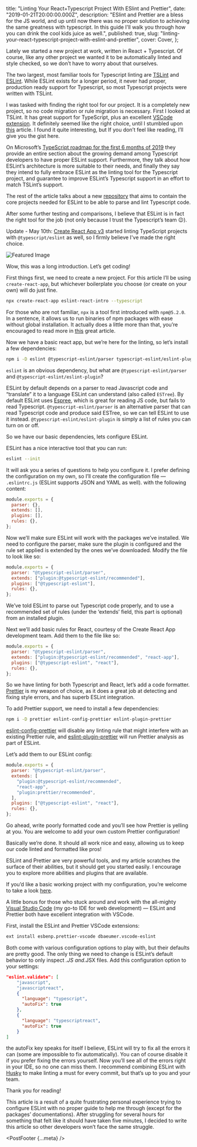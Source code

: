 
  title: "Linting Your React+Typescript Project With ESlint and Prettier",
  date: "2019-01-21T20:00:00.000Z",
  description:
    "ESlint and Prettier are a bless for the JS world, and up until now there was no proper solution to achieving the same greatness with typescript. In this guide I'll walk you through how you can drink the cool kids juice as well.",
  published: true,
  slug: "linting-your-react-typescript-project-with-eslint-and-prettier",
  cover: Cover,
};



<PostHeader meta={meta} />

Lately we started a new project at work, written in React + Typescript. Of course, like any other project we wanted it to be automatically linted and style checked, so we don’t have to worry about that ourselves.

The two largest, most familiar tools for Typescript linting are [TSLint](https://palantir.github.io/tslint/) and [ESLint](https://eslint.org/). While ESLint exists for a longer period, it never had proper, production ready support for Typescript, so most Typescript projects were written with TSLint.

I was tasked with finding the right tool for our project. It is a completely new project, so no code migration or rule migration is necessary. First I looked at TSLint. It has great support for TypeScript, plus an excellent [VSCode extension](https://marketplace.visualstudio.com/items?itemName=eg2.tslint). It definitely seemed like the right choice, until I stumbled upon [this](https://eslint.org/blog/2019/01/future-typescript-eslint) article. I found it quite interesting, but If you don’t feel like reading, I’ll give you the gist here.

On Microsoft’s [TypeScript roadmap for the first 6 months of 2019](https://github.com/Microsoft/TypeScript/issues/29288) they provide an entire section about the growing demand among Typescript developers to have proper ESLint support. Furthermore, they talk about how ESLint’s architecture is more suitable to their needs, and finally they say they intend to fully embrace ESLint as the linting tool for the Typescript project, and guarantee to improve ESLint’s Typescript support in an effort to match TSLint’s support.

The rest of the article talks about a new [repository](https://github.com/typescript-eslint/typescript-eslint) that aims to contain the core projects needed for ESLint to be able to parse and lint Typescript code.

After some further testing and comparisons, I believe that ESLint is in fact the right tool for the job (not only because I trust the Typescript’s team 😉).

Update - May 10th:
[Create React App v3](https://github.com/facebook/create-react-app/releases/tag/v3.0.0) started linting TypeScript projects with `@typescript/eslint` as well, so I firmly believe I've made the right choice.

<Image src={Cover} alt="Featured Image" placeholder="blur" />

Wow, this was a long introduction. Let’s get coding!

First things first, we need to create a new project. For this article I’ll be using `create-react-app`, but whichever boilerplate you choose (or create on your own) will do just fine.

```bash
npx create-react-app eslint-react-intro --typescript
```

For those who are not familiar, `npx` is a tool first introduced with `npm@5.2.0`. In a sentence, it allows us to run binaries of npm packages with ease without global installation. It actually does a little more than that, you’re encouraged to read more in [this](https://medium.com/@maybekatz/introducing-npx-an-npm-package-runner-55f7d4bd282b) great article.

Now we have a basic react app, but we’re here for the linting, so let’s install a few dependencies:

```bash
npm i -D eslint @typescript-eslint/parser typescript-eslint/eslint-plugin
```

`eslint` is an obvious dependency, but what are `@typescript-eslint/parser` and `@typescript-eslint/eslint-plugin`?

ESLint by default depends on a parser to read Javascript code and “translate” it to a language ESLint can understand (also called `ESTree`). By default ESLint uses [Espree](https://github.com/eslint/espree), which is great for reading JS code, but fails to read Typescript. `@typescript-eslint/parser` is an alternative parser that can read Typescript code and produce said ESTree, so we can tell ESLint to use it instead. `@typescript-eslint/eslint-plugin` is simply a list of rules you can turn on or off.

So we have our basic dependencies, lets configure ESLint.

ESLint has a nice interactive tool that you can run:

```bash
eslint --init
```

It will ask you a series of questions to help you configure it. I prefer defining the configuration on my own, so I’ll create the configuration file — `.eslintrc.js` (ESLint supports JSON and YAML as well). with the following content:

```javascript
module.exports = {
  parser: {},
  extends: [],
  plugins: [],
  rules: {},
};
```

Now we’ll make sure ESLint will work with the packages we’ve installed. We need to configure the parser, make sure the plugin is configured and the rule set applied is extended by the ones we’ve downloaded. Modify the file to look like so:

```js
module.exports = {
  parser: "@typescript-eslint/parser",
  extends: ["plugin:@typescript-eslint/recommended"],
  plugins: ["@typescript-eslint"],
  rules: {},
};
```

We’ve told ESLint to parse out Typescript code properly, and to use a recommended set of rules (under the ‘extends’ field, this part is optional) from an installed plugin.

Next we’ll add basic rules for React, courtesy of the Create React App development team. Add them to the file like so:

```js
module.exports = {
  parser: "@typescript-eslint/parser",
  extends: ["plugin:@typescript-eslint/recommended", "react-app"],
  plugins: ["@typescript-eslint", "react"],
  rules: {},
};
```

So we have linting for both Typescript and React, let’s add a code formatter. [Prettier](https://prettier.io/) is my weapon of choice, as it does a great job at detecting and fixing style errors, and has superb ESLint integration.

To add Prettier support, we need to install a few dependencies:

```bash
npm i -D prettier eslint-config-prettier eslint-plugin-prettier
```

[eslint-config-prettier](https://github.com/prettier/eslint-config-prettier) will disable any linting rule that might interfere with an existing Prettier rule, and [eslint-plugin-prettier](https://github.com/prettier/eslint-plugin-prettier) will run Prettier analysis as part of ESLint.

Let’s add them to our ESLint config:

```js
module.exports = {
  parser: "@typescript-eslint/parser",
  extends: [
    "plugin:@typescript-eslint/recommended",
    "react-app",
    "plugin:prettier/recommended",
  ],
  plugins: ["@typescript-eslint", "react"],
  rules: {},
};
```

Go ahead, write poorly formatted code and you’ll see how Prettier is yelling at you. You are welcome to add your own custom Prettier configuration!

Basically we’re done. It should all work nice and easy, allowing us to keep our code linted and formatted like pros!

ESLint and Prettier are very powerful tools, and my article scratches the surface of their abilities, but it should get you started easily. I encourage you to explore more abilities and plugins that are available.

If you’d like a basic working project with my configuration, you’re welcome to take a look [here](https://github.com/dorshinar/eslint-react-intro).

A little bonus for those who stuck around and work with the all-mighty [Visual Studio Code](https://code.visualstudio.com/) (my go-to IDE for web development) — ESLint and Prettier both have excellent integration with VSCode.

First, install the ESLint and Prettier VSCode extensions:

```bash
ext install esbenp.prettier-vscode dbaeumer.vscode-eslint
```

Both come with various configuration options to play with, but their defaults are pretty good. The only thing we need to change is ESLint’s default behavior to only inspect _.JS and_.JSX files. Add this configuration option to your settings:

```json
"eslint.validate": [
    "javascript",
    "javascriptreact",
    {
      "language": "typescript",
      "autoFix": true
    },
    {
      "language": "typescriptreact",
      "autoFix": true
    }
]
```

the autoFix key speaks for itself I believe, ESLint will try to fix all the errors it can (some are impossible to fix automatically). You can of course disable it if you prefer fixing the errors yourself. Now you’ll see all of the errors right in your IDE, so no one can miss them. I recommend combining ESLint with [Husky](https://github.com/typicode/husky) to make linting a must for every commit, but that’s up to you and your team.

Thank you for reading!

This article is a result of a quite frustrating personal experience trying to configure ESLint with no proper guide to help me through (except for the packages’ documentations). After struggling for several hours for something that felt like it should have taken five minutes, I decided to write this article so other developers won’t face the same struggle.

<PostFooter {...meta} />
